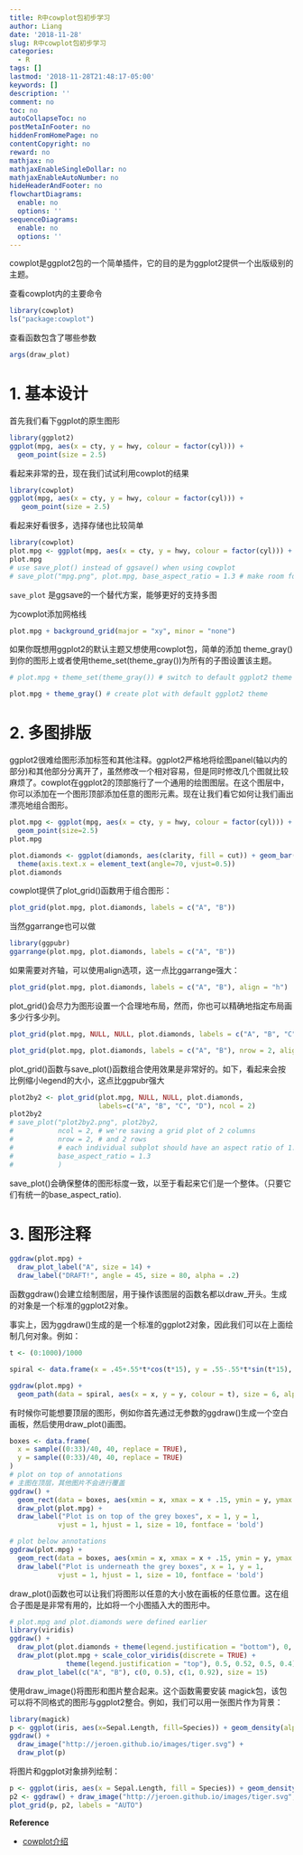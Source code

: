 ```yaml
---
title: R中cowplot包初步学习
author: Liang
date: '2018-11-28'
slug: R中cowplot包初步学习
categories:
  - R
tags: []
lastmod: '2018-11-28T21:48:17-05:00'
keywords: []
description: ''
comment: no
toc: no
autoCollapseToc: no
postMetaInFooter: no
hiddenFromHomePage: no
contentCopyright: no
reward: no
mathjax: no
mathjaxEnableSingleDollar: no
mathjaxEnableAutoNumber: no
hideHeaderAndFooter: no
flowchartDiagrams:
  enable: no
  options: ''
sequenceDiagrams:
  enable: no
  options: ''
---
```


cowplot是ggplot2包的一个简单插件，它的目的是为ggplot2提供一个出版级别的主题。

查看cowplot内的主要命令

```r
library(cowplot)
ls("package:cowplot")
```

查看函数包含了哪些参数

```r
args(draw_plot)
```


# 1. 基本设计
首先我们看下ggplot的原生图形

```r
library(ggplot2)
ggplot(mpg, aes(x = cty, y = hwy, colour = factor(cyl))) + 
  geom_point(size = 2.5)
```

看起来非常的丑，现在我们试试利用cowplot的结果

```r
library(cowplot)
ggplot(mpg, aes(x = cty, y = hwy, colour = factor(cyl))) + 
   geom_point(size = 2.5)
```

看起来好看很多，选择存储也比较简单

```r
library(cowplot)
plot.mpg <- ggplot(mpg, aes(x = cty, y = hwy, colour = factor(cyl))) + geom_point(size=2.5)
plot.mpg
# use save_plot() instead of ggsave() when using cowplot
# save_plot("mpg.png", plot.mpg, base_aspect_ratio = 1.3 # make room for figure legend)
```

`save_plot` 是ggsave的一个替代方案，能够更好的支持多图

为cowplot添加网格线

```r
plot.mpg + background_grid(major = "xy", minor = "none")
```

如果你既想用ggplot2的默认主题又想使用cowplot包，简单的添加 theme_gray()到你的图形上或者使用theme_set(theme_gray())为所有的子图设置该主题。

```r
# plot.mpg + theme_set(theme_gray()) # switch to default ggplot2 theme for good
```


```r
plot.mpg + theme_gray() # create plot with default ggplot2 theme
```


# 2. 多图排版

ggplot2很难给图形添加标签和其他注释。ggplot2严格地将绘图panel(轴以内的部分)和其他部分分离开了，虽然修改一个相对容易，但是同时修改几个图就比较麻烦了。cowplot在ggplot2的顶部施行了一个通用的绘图图层。在这个图层中，你可以添加在一个图形顶部添加任意的图形元素。现在让我们看它如何让我们画出漂亮地组合图形。

```r
plot.mpg <- ggplot(mpg, aes(x = cty, y = hwy, colour = factor(cyl))) + 
  geom_point(size=2.5)
plot.mpg
```

```r
plot.diamonds <- ggplot(diamonds, aes(clarity, fill = cut)) + geom_bar() +
  theme(axis.text.x = element_text(angle=70, vjust=0.5))
plot.diamonds
```

cowplot提供了plot_grid()函数用于组合图形：

```r
plot_grid(plot.mpg, plot.diamonds, labels = c("A", "B"))
```

当然ggarrange也可以做

```r
library(ggpubr)
ggarrange(plot.mpg, plot.diamonds, labels = c("A", "B"))
```

如果需要对齐轴，可以使用align选项，这一点比ggarrange强大：

```r
plot_grid(plot.mpg, plot.diamonds, labels = c("A", "B"), align = "h")
```

plot_grid()会尽力为图形设置一个合理地布局，然而，你也可以精确地指定布局画多少行多少列。

```r
plot_grid(plot.mpg, NULL, NULL, plot.diamonds, labels = c("A", "B", "C", "D"), ncol = 2)
```

```r
plot_grid(plot.mpg, plot.diamonds, labels = c("A", "B"), nrow = 2, align = "v")
```

plot_grid()函数与save_plot()函数组合使用效果是非常好的。如下，看起来会按比例缩小legend的大小，这点比ggpubr强大
```r
plot2by2 <- plot_grid(plot.mpg, NULL, NULL, plot.diamonds,
                      labels=c("A", "B", "C", "D"), ncol = 2)
plot2by2
# save_plot("plot2by2.png", plot2by2,
#           ncol = 2, # we're saving a grid plot of 2 columns
#           nrow = 2, # and 2 rows
#           # each individual subplot should have an aspect ratio of 1.3
#           base_aspect_ratio = 1.3
#           )
```

save_plot()会确保整体的图形标度一致，以至于看起来它们是一个整体。（只要它们有统一的base_aspect_ratio).

# 3. 图形注释

```r
ggdraw(plot.mpg) + 
  draw_plot_label("A", size = 14) + 
  draw_label("DRAFT!", angle = 45, size = 80, alpha = .2)
```

函数ggdraw()会建立绘制图层，用于操作该图层的函数名都以draw_开头。生成的对象是一个标准的ggplot2对象。

事实上，因为ggdraw()生成的是一个标准的ggplot2对象，因此我们可以在上面绘制几何对象。例如：

```r
t <- (0:1000)/1000

spiral <- data.frame(x = .45+.55*t*cos(t*15), y = .55-.55*t*sin(t*15), t)

ggdraw(plot.mpg) + 
  geom_path(data = spiral, aes(x = x, y = y, colour = t), size = 6, alpha = .4) # geom_path, 几何路径，由一组点按顺序连接
```

有时候你可能想要顶层的图形，例如你首先通过无参数的ggdraw()生成一个空白画板，然后使用draw_plot()画图。

```r
boxes <- data.frame(
  x = sample((0:33)/40, 40, replace = TRUE),
  y = sample((0:33)/40, 40, replace = TRUE)
)
# plot on top of annotations
# 主图在顶层，其他图片不会进行覆盖
ggdraw() + 
  geom_rect(data = boxes, aes(xmin = x, xmax = x + .15, ymin = y, ymax = y + .15), colour = "gray60", fill = "gray80") +
  draw_plot(plot.mpg) +
  draw_label("Plot is on top of the grey boxes", x = 1, y = 1,
            vjust = 1, hjust = 1, size = 10, fontface = 'bold')

# plot below annotations
ggdraw(plot.mpg) + 
  geom_rect(data = boxes, aes(xmin = x, xmax = x + .15, ymin = y, ymax = y + .15), colour = "gray60", fill = "gray80") + 
  draw_label("Plot is underneath the grey boxes", x = 1, y = 1,
            vjust = 1, hjust = 1, size = 10, fontface = 'bold')
```

draw_plot()函数也可以让我们将图形以任意的大小放在画板的任意位置。这在组合子图是是非常有用的，比如将一个小图插入大的图形中。

```r
# plot.mpg and plot.diamonds were defined earlier
library(viridis)
ggdraw() +
  draw_plot(plot.diamonds + theme(legend.justification = "bottom"), 0, 0, 1, 1) +
  draw_plot(plot.mpg + scale_color_viridis(discrete = TRUE) + 
              theme(legend.justification = "top"), 0.5, 0.52, 0.5, 0.4) +
  draw_plot_label(c("A", "B"), c(0, 0.5), c(1, 0.92), size = 15)
```

使用draw_image()将图形和图片整合起来。这个函数需要安装 magick包，该包可以将不同格式的图形与ggplot2整合。例如，我们可以用一张图片作为背景：

```r
library(magick)
p <- ggplot(iris, aes(x=Sepal.Length, fill=Species)) + geom_density(alpha = 0.7)
ggdraw() +
  draw_image("http://jeroen.github.io/images/tiger.svg") +
  draw_plot(p)
```

将图片和ggplot对象排列绘制：

```r
p <- ggplot(iris, aes(x = Sepal.Length, fill = Species)) + geom_density(alpha = 0.7)
p2 <- ggdraw() + draw_image("http://jeroen.github.io/images/tiger.svg", scale = 0.9)
plot_grid(p, p2, labels = "AUTO")
```

**Reference**

- [cowplot介绍](https://www.jianshu.com/p/fea410378360?utm_source=desktop&utm_medium=timeline)












